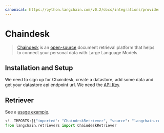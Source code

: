 ```yaml
---
canonical: https://python.langchain.com/v0.2/docs/integrations/providers/chaindesk/
---
```


# Chaindesk

>[Chaindesk](https://chaindesk.ai) is an [open-source](https://github.com/gmpetrov/databerry) document retrieval platform that helps to connect your personal data with Large Language Models.


## Installation and Setup

We need to sign up for Chaindesk, create a datastore, add some data and get your datastore api endpoint url. 
We need the [API Key](https://docs.chaindesk.ai/api-reference/authentication).

## Retriever

See a [usage example](/docs/integrations/retrievers/chaindesk).

```python
<!--IMPORTS:[{"imported": "ChaindeskRetriever", "source": "langchain.retrievers", "docs": "https://api.python.langchain.com/en/latest/retrievers/langchain_community.retrievers.chaindesk.ChaindeskRetriever.html", "title": "Chaindesk"}]-->
from langchain.retrievers import ChaindeskRetriever
```